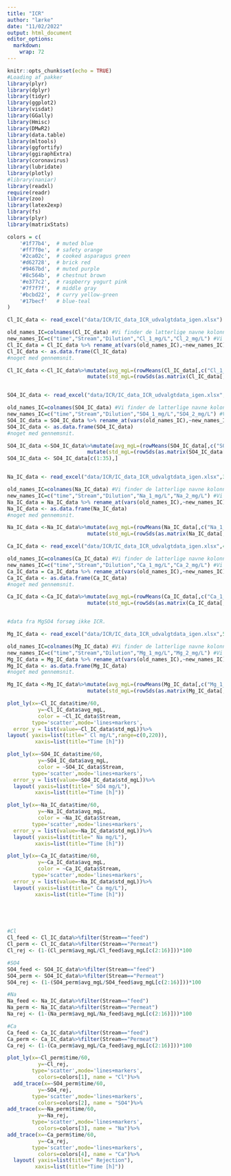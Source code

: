 ```yaml
---
title: "ICR"
author: "lærke"
date: "11/02/2022"
output: html_document
editor_options: 
  markdown: 
    wrap: 72
---
```


```r
knitr::opts_chunk$set(echo = TRUE)
#Loading af pakker 
library(plyr)
library(dplyr)
library(tidyr)
library(ggplot2)
library(visdat)
library(GGally)
library(Hmisc)
library(DMwR2)
library(data.table)
library(mltools)
library(ggfortify)
library(ggiraphExtra)
library(coronavirus)
library(lubridate)
library(plotly)
#library(naniar)
library(readxl)
require(readr)
library(zoo)
library(latex2exp)
library(fs)
library(plyr)
library(matrixStats)

colors = c(
    '#1f77b4',  # muted blue
    '#ff7f0e',  # safety orange
    '#2ca02c',  # cooked asparagus green
    '#d62728',  # brick red
    '#9467bd',  # muted purple
    '#8c564b',  # chestnut brown
    '#e377c2',  # raspberry yogurt pink
    '#7f7f7f',  # middle gray
    '#bcbd22',  # curry yellow-green
    '#17becf'   # blue-teal
)

```



```R

Cl_IC_data <- read_excel("data/ICR/IC_data_ICR_udvalgtdata_igen.xlsx")

old_names_IC=colnames(Cl_IC_data) #Vi finder de latterlige navne kolonnerne i dataen har 
new_names_IC=c("time","Stream","Dilution","Cl_1_mg/L","Cl_2_mg/L") #Vi finder på nogle lidt bedre nogle
Cl_IC_data = Cl_IC_data %>% rename_at(vars(old_names_IC),~new_names_IC) #Vi ændrer navnene til de nye
Cl_IC_data <- as.data.frame(Cl_IC_data)
#noget med gennemsnit. 

Cl_IC_data <-Cl_IC_data%>%mutate(avg_mgL=(rowMeans(Cl_IC_data[,c("Cl_1_mg/L","Cl_2_mg/L")],na.rm=TRUE)))%>%
                          mutate(std_mgL=(rowSds(as.matrix(Cl_IC_data[,c("Cl_1_mg/L","Cl_2_mg/L")],na.rm=TRUE))))


SO4_IC_data <- read_excel("data/ICR/IC_data_ICR_udvalgtdata_igen.xlsx",2)

old_names_IC=colnames(SO4_IC_data) #Vi finder de latterlige navne kolonnerne i dataen har 
new_names_IC=c("time","Stream","Dilution","SO4_1_mg/L","SO4_2_mg/L") #Vi finder på nogle lidt bedre nogle
SO4_IC_data = SO4_IC_data %>% rename_at(vars(old_names_IC),~new_names_IC) #Vi ændrer navnene til de nye
SO4_IC_data <- as.data.frame(SO4_IC_data)
#noget med gennemsnit. 

SO4_IC_data <-SO4_IC_data%>%mutate(avg_mgL=(rowMeans(SO4_IC_data[,c("SO4_1_mg/L","SO4_2_mg/L")],na.rm=TRUE)))%>%
                          mutate(std_mgL=(rowSds(as.matrix(SO4_IC_data[,c("SO4_1_mg/L","SO4_2_mg/L")],na.rm=TRUE))))
SO4_IC_data <- SO4_IC_data[c(1:35),]


Na_IC_data <- read_excel("data/ICR/IC_data_ICR_udvalgtdata_igen.xlsx",3)

old_names_IC=colnames(Na_IC_data) #Vi finder de latterlige navne kolonnerne i dataen har 
new_names_IC=c("time","Stream","Dilution","Na_1_mg/L","Na_2_mg/L") #Vi finder på nogle lidt bedre nogle
Na_IC_data = Na_IC_data %>% rename_at(vars(old_names_IC),~new_names_IC) #Vi ændrer navnene til de nye
Na_IC_data <- as.data.frame(Na_IC_data)
#noget med gennemsnit. 

Na_IC_data <-Na_IC_data%>%mutate(avg_mgL=(rowMeans(Na_IC_data[,c("Na_1_mg/L","Na_2_mg/L")],na.rm=TRUE)))%>%
                          mutate(std_mgL=(rowSds(as.matrix(Na_IC_data[,c("Na_1_mg/L","Na_2_mg/L")],na.rm=TRUE))))

Ca_IC_data <- read_excel("data/ICR/IC_data_ICR_udvalgtdata_igen.xlsx",4)

old_names_IC=colnames(Ca_IC_data) #Vi finder de latterlige navne kolonnerne i dataen har 
new_names_IC=c("time","Stream","Dilution","Ca_1_mg/L","Ca_2_mg/L") #Vi finder på nogle lidt bedre nogle
Ca_IC_data = Ca_IC_data %>% rename_at(vars(old_names_IC),~new_names_IC) #Vi ændrer navnene til de nye
Ca_IC_data <- as.data.frame(Ca_IC_data)
#noget med gennemsnit. 

Ca_IC_data <-Ca_IC_data%>%mutate(avg_mgL=(rowMeans(Ca_IC_data[,c("Ca_1_mg/L","Ca_2_mg/L")],na.rm=TRUE)))%>%
                          mutate(std_mgL=(rowSds(as.matrix(Ca_IC_data[,c("Ca_1_mg/L","Ca_2_mg/L")],na.rm=TRUE))))


#data fra MgSO4 forsøg ikke ICR. 

Mg_IC_data <- read_excel("data/ICR/IC_data_ICR_udvalgtdata_igen.xlsx",5)

old_names_IC=colnames(Mg_IC_data) #Vi finder de latterlige navne kolonnerne i dataen har 
new_names_IC=c("time","Stream","Dilution","Mg_1_mg/L","Mg_2_mg/L") #Vi finder på nogle lidt bedre nogle
Mg_IC_data = Mg_IC_data %>% rename_at(vars(old_names_IC),~new_names_IC) #Vi ændrer navnene til de nye
Mg_IC_data <- as.data.frame(Mg_IC_data)
#noget med gennemsnit. 

Mg_IC_data <-Mg_IC_data%>%mutate(avg_mgL=(rowMeans(Mg_IC_data[,c("Mg_1_mg/L","Mg_2_mg/L")],na.rm=TRUE)))%>%
                          mutate(std_mgL=(rowSds(as.matrix(Mg_IC_data[,c("Mg_1_mg/L","Mg_2_mg/L")],na.rm=TRUE))))


```

```R



plot_ly(x=~Cl_IC_data$time/60,
          y=~Cl_IC_data$avg_mgL,
          color = ~Cl_IC_data$Stream,
        type='scatter',mode='lines+markers',
  error_y = list(value=~Cl_IC_data$std_mgL))%>%
layout( yaxis=list(title=" Cl mg/L",range=c(0,220)),
         xaxis=list(title="Time [h]"))

plot_ly(x=~SO4_IC_data$time/60,
          y=~SO4_IC_data$avg_mgL,
          color = ~SO4_IC_data$Stream,
        type='scatter',mode='lines+markers',
  error_y = list(value=~SO4_IC_data$std_mgL))%>%
  layout( yaxis=list(title=" SO4 mg/L"),
         xaxis=list(title="Time [h]"))

plot_ly(x=~Na_IC_data$time/60,
          y=~Na_IC_data$avg_mgL,
          color = ~Na_IC_data$Stream,
        type='scatter',mode='lines+markers',
  error_y = list(value=~Na_IC_data$std_mgL))%>%
  layout( yaxis=list(title=" Na mg/L"),
         xaxis=list(title="Time [h]"))

plot_ly(x=~Ca_IC_data$time/60,
          y=~Ca_IC_data$avg_mgL,
          color = ~Ca_IC_data$Stream,
        type='scatter',mode='lines+markers',
  error_y = list(value=~Na_IC_data$std_mgL))%>%
  layout( yaxis=list(title=" Ca mg/L"),
         xaxis=list(title="Time [h]"))



      

```

```R


#Cl
Cl_feed <- Cl_IC_data%>%filter(Stream=="feed")
Cl_perm <- Cl_IC_data%>%filter(Stream=="Permeat")
Cl_rej <- (1-(Cl_perm$avg_mgL/Cl_feed$avg_mgL[c(2:16)]))*100

#SO4
SO4_feed <- SO4_IC_data%>%filter(Stream=="feed")
SO4_perm <- SO4_IC_data%>%filter(Stream=="Permeat")
SO4_rej <- (1-(SO4_perm$avg_mgL/SO4_feed$avg_mgL[c(2:16)]))*100

#Na
Na_feed <- Na_IC_data%>%filter(Stream=="feed")
Na_perm <- Na_IC_data%>%filter(Stream=="Permeat")
Na_rej <- (1-(Na_perm$avg_mgL/Na_feed$avg_mgL[c(2:16)]))*100

#Ca
Ca_feed <- Ca_IC_data%>%filter(Stream=="feed")
Ca_perm <- Ca_IC_data%>%filter(Stream=="Permeat")
Ca_rej <- (1-(Ca_perm$avg_mgL/Ca_feed$avg_mgL[c(2:16)]))*100

plot_ly(x=~Cl_perm$time/60,
          y=~Cl_rej,
        type='scatter',mode='lines+markers',
          colors=colors[1], name = "Cl")%>%
  add_trace(x=~SO4_perm$time/60,
          y=~SO4_rej,
        type='scatter',mode='lines+markers',
          colors=colors[2], name = "SO4")%>%
add_trace(x=~Na_perm$time/60,
          y=~Na_rej,
        type='scatter',mode='lines+markers',
          colors=colors[3], name = "Na")%>%
add_trace(x=~Ca_perm$time/60,
          y=~Ca_rej,
        type='scatter',mode='lines+markers',
          colors=colors[4], name = "Ca")%>%
  layout( yaxis=list(title=" Rejection"),
         xaxis=list(title="Time [h]"))



```